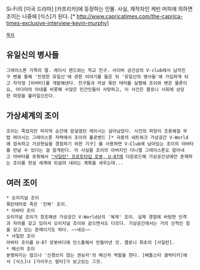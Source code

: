 Si-Fi의 [미국 드라마] [카프리카]에 등장하는 인물. 사실, 제작자인 케빈 머피에 의하면 조이는 나중에 [식스]가 된다. [* http://www.capricatimes.com/the-caprica-times-exclusive-interview-kevin-murphy]

 [[목차]]

== 유일신의 병사들 ==
 그레이스톤 가족의 딸. 레이시 랜드와는 학교 친구. 사이버 공간상의 V-club에서 남자친구 벤을 통해 '진정한 유일신'에 관한 이야기를 들은 뒤 '유일신의 병사들'에 가입하게 되고 자각형 [아바타]를 개발해낸다. 친구들과 자살 폭탄 테러를 실행해 조이와 벤은 물론이요, 아다마의 아내를 비롯해 수많은 민간인들이 사망하고, 이 사건은 콜로니 사회에 상당한 파장을 불러일으킨다.

== 가상세계의 조이 ==
 조이는 죽었지만 마지막 순간에 망설였던 레이시는 살아남았다. 사건의 파장이 조용해질 무렵 레이시는 그레이스톤 저택에서 조이의 홀로밴드 [* 극중의 네트워크 가상공간 V-World에 접속하고 가상현실을 경험하기 위한 기구] 를 사용하면 V-Club에 남아있는 조이의 아바타를 만날 수 있다는 걸 알게된다. 이 사실을 조이의 아버지인 다니엘 그레이스톤도 알아내고 아바타를 포획해서 [["사일런" 프로토타입 로봇, U-87]]에 다운로드해 가상공간상에만 존재하는 조이를 현실 세계에 되살려 내려는 계획을 세우는데... 

== 여러 조이 ==
 * 오리지널 조이
 폭탄테러로 죽은 '진짜' 조이.
 * 아바타 조이
 오리지널 조이가 창조해낸 가상공간 V-World상의 '복제' 조이. 실제 경험에 바탕한 인격과 자아를 갖고 있어서 오리지널 조이와 같으면서도 다르다. 가상공간에서는 거의 신적인 힘을 갖고 있는 존재이기도 하다. ~~네오~~
 * 사일런 조이
 아바타 조이를 U-87 로봇바디에 인스톨해서 만들어낸 것. 콜로니 최초의 [사일런].
 * 메신저 조이
 분명하지는 않으나 '신경쓰지 않는 권능자'의 메신저 역할을 한다. [배틀스타 갤럭티카]에서 [식스]나 [가이우스 발타]가 보고있는 그것.
